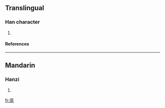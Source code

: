 ==Translingual==
===Han character===
{{Han char|rn=53|rad=广|as=07|sn=10|four=|canj=戈人一木 (IOMD)}}
# {{defn|Han|sort=广07}}
====References====
{{Han ref|kx=0346.090|dkj=09325|dj=0656.060|hdz=20886.020|uh=5EA9|ud=24233}}
----
==Mandarin==
===Hanzi===
{{cmn-hanzi|pin=[[tú]] (tu2)|wg=t'u<sup>2</sup>}}
# {{defn|Mandarin}}

[[fr:庩]]